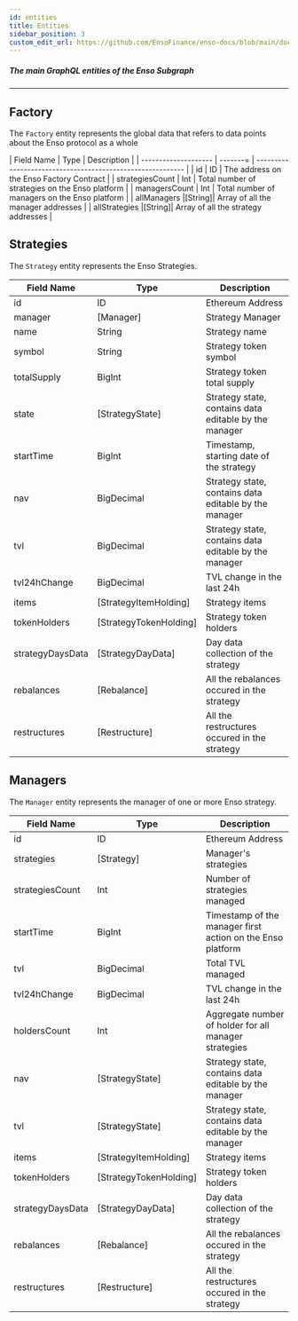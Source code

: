 ```yaml
---
id: entities
title: Entities
sidebar_position: 3
custom_edit_url: https://github.com/EnsoFinance/enso-docs/blob/main/docs/developer-tools/subgraph/entities.mdx
---
```


##### The main GraphQL entities of the Enso Subgraph

---

## Factory

The `Factory` entity represents the global data that refers to data points about the Enso protocol as a whole

| Field Name           | Type     | Description                                                |
| -------------------- | -------= | ---------------------------------------------------------- |
| id                   | ID       | The address on the Enso Factory Contract                   |
| strategiesCount      | Int      | Total number of strategies on the Enso platform            |
| managersCount        | Int      | Total number of managers on the Enso platform              |
| allManagers          |\[String\]| Array of all the manager addresses                         |
| allStrategies        |\[String\]| Array of all the strategy addresses                        |

## Strategies

The `Strategy` entity represents the Enso Strategies.

| Field Name      | Type                    | Description                                                                  |
| --------------- | ----------------------- | ---------------------------------------------------------------------------- |
| id              | ID                      | Ethereum Address                                                             |
| manager         | \[Manager\]             | Strategy Manager                                                             |
| name            | String                  | Strategy name                                                                |
| symbol          | String                  | Strategy token symbol                                                        |
| totalSupply     | BigInt                  | Strategy token total supply                                                  |
| state           | \[StrategyState\]       | Strategy state, contains data editable by the manager                        |
| startTime       | BigInt                  | Timestamp, starting date of the strategy                                     |
| nav             | BigDecimal              | Strategy state, contains data editable by the manager                        |
| tvl             | BigDecimal              | Strategy state, contains data editable by the manager                        |
| tvl24hChange    | BigDecimal              | TVL change in the last 24h                                                  |
| items           | \[StrategyItemHolding\] | Strategy items                                                               |
| tokenHolders    | \[StrategyTokenHolding\]| Strategy token holders                                                       |
| strategyDaysData| \[StrategyDayData\]     | Day data collection of the strategy                                          |
| rebalances      | \[Rebalance\]           | All the rebalances occured in the strategy                                   |
| restructures    | \[Restructure\]         | All the restructures occured in the strategy                                 |

## Managers

The `Manager` entity represents the manager of one or more Enso strategy.

| Field Name      | Type                    | Description                                                                  |
| --------------- | ----------------------- | ---------------------------------------------------------------------------- |
| id              | ID                      | Ethereum Address                                                             |
| strategies      | \[Strategy\]            | Manager's strategies                                                         |
| strategiesCount | Int                     | Number of strategies managed                                                 |
| startTime       | BigInt                  | Timestamp of the manager first action on the Enso platform                   |
| tvl             | BigDecimal              | Total TVL managed                                                            |
| tvl24hChange    | BigDecimal              | TVL change in the last 24h                                                   | 
| holdersCount    | Int                     | Aggregate number of holder for all manager strategies                        |
| nav             | \[StrategyState\]       | Strategy state, contains data editable by the manager                        |
| tvl             | \[StrategyState\]       | Strategy state, contains data editable by the manager                        |
| items           | \[StrategyItemHolding\] | Strategy items                                                               |
| tokenHolders    | \[StrategyTokenHolding\]| Strategy token holders                                                       |
| strategyDaysData| \[StrategyDayData\]     | Day data collection of the strategy                                          |
| rebalances      | \[Rebalance\]           | All the rebalances occured in the strategy                                   |
| restructures    | \[Restructure\]         | All the restructures occured in the strategy                                 |

